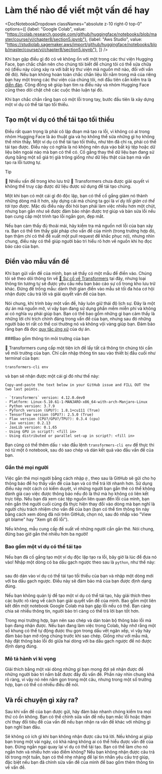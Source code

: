 #  Làm thế nào để viết một vấn đề hay

<DocNotebookDropdown
  classNames="absolute z-10 right-0 top-0"
  options={[
    {label: "Google Colab", value: "https://colab.research.google.com/github/huggingface/notebooks/blob/master/course/vi/chapter8/section5.ipynb"},
    {label: "Aws Studio", value: "https://studiolab.sagemaker.aws/import/github/huggingface/notebooks/blob/master/course/vi/chapter8/section5.ipynb"},
]} />

Khi bạn gặp điều gì đó có vẻ không ổn với một trong các thư viện Hugging Face, bạn chắc chắn nên cho chúng tôi biết để chúng tôi có thể sửa chữa nó (điều này cũng xảy ra với bất kỳ thư viện mã nguồn mở nào, đối với vấn đề đó). Nếu bạn không hoàn toàn chắc chắn liệu lỗi nằm trong mã của riêng bạn hay một trong các thư viện của chúng tôi, nơi đầu tiên cần kiểm tra là [diễn đàn](https://discuss.huggingface.co/). Cộng đồng sẽ giúp bạn tìm ra điều này và nhóm Hugging Face cũng theo dõi chặt chẽ các cuộc thảo luận tại đó.

<Youtube id="_PAli-V4wj0"/>

Khi bạn chắc chắn rằng bạn có một lỗi trong tay, bước đầu tiên là xây dựng một ví dụ có thể tái tạo tối thiểu.

## Tạo một ví dụ có thể tái tạo tối thiểu

Điều rất quan trọng là phải cô lập đoạn mã tạo ra lỗi, vì không có ai trong nhóm Hugging Face là ảo thuật gia và họ không thể sửa những gì họ không thể nhìn thấy. Một ví dụ có thể tái tạo tối thiểu, như tên đã chỉ ra, phải có thể tái tạo được. Điều này có nghĩa là nó không nên dựa vào bất kỳ tệp hoặc dữ liệu bên ngoài nào mà bạn có thể có. Cố gắng thay thế dữ liệu bạn đang sử dụng bằng một số giá trị giả trông giống như dữ liệu thật của bạn mà vẫn tạo ra lỗi tương tự.

> [!TIP]
> 🚨 Nhiều vấn đề trong kho lưu trữ 🤗 Transformers chưa được giải quyết vì không thể truy cập được dữ liệu được sử dụng để tái tạo chúng.

Một khi bạn có một cái gì đó độc lập, bạn có thể cố gắng giảm nó thành những dòng mã ít hơn, xây dựng cái mà chúng ta gọi là _ví dụ tối giản có thể tái tạo được_. Mặc dù điều này đòi hỏi bạn phải làm việc nhiều hơn một chút, nhưng bạn gần như sẽ được đảm bảo nhận được trợ giúp và bản sửa lỗi nếu bạn cung cấp một trình tạo lỗi ngắn gọn, đẹp mắt.

Nếu bạn cảm thấy đủ thoải mái, hãy kiểm tra mã nguồn nơi lỗi của bạn xảy ra. Bạn có thể tìm thấy giải pháp cho vấn đề của mình (trong trường hợp đó, bạn thậm chí có thể đề xuất một pull request để khắc phục nó), nhưng nhìn chung, điều này có thể giúp người bảo trì hiểu rõ hơn về nguồn khi họ đọc báo cáo của bạn.

## Điền vào mẫu vấn đề

Khi bạn gửi vấn đề của mình, bạn sẽ thấy có một mẫu để điền vào. Chúng tôi sẽ theo dõi thông tin về [🤗 Sự cố về Transformers](https://github.com/huggingface/transformers/issues/new/choose) tại đây, nhưng loại thông tin tương tự sẽ được yêu cầu nếu bạn báo cáo sự cố trong kho lưu trữ khác. Đừng để trống mẫu: dành thời gian điền vào mẫu sẽ tối đa hóa cơ hội nhận được câu trả lời và giải quyết vấn đề của bạn.

Nói chung, khi trình bày một vấn đề, hãy luôn giữ thái độ lịch sự. Đây là một dự án mã nguồn mở, vì vậy bạn đang sử dụng phần mềm miễn phí và không ai có nghĩa vụ phải giúp bạn. Bạn có thể bao gồm những gì bạn cảm thấy là những lời chỉ trích chính đáng trong vấn đề của bạn, nhưng sau đó những người bảo trì rất có thể coi thường nó và không vội vàng giúp bạn. Đảm bảo rằng bạn đã đọc [quy tắc ứng xử](https://github.com/huggingface/transformers/blob/master/CODE_OF_CONDUCT.md) của dự án.

###Bao gồm thông tin môi trường của bạn

🤗 Transformers cung cấp một tiện ích để lấy tất cả thông tin chúng tôi cần về môi trường của bạn. Chỉ cần nhập thông tin sau vào thiết bị đầu cuối như terminal của bạn:

```
transformers-cli env
```

và bạn sẽ nhận được một cái gì đó như thế này:

```out
Copy-and-paste the text below in your GitHub issue and FILL OUT the two last points.

- `transformers` version: 4.12.0.dev0
- Platform: Linux-5.10.61-1-MANJARO-x86_64-with-arch-Manjaro-Linux
- Python version: 3.7.9
- PyTorch version (GPU?): 1.8.1+cu111 (True)
- Tensorflow version (GPU?): 2.5.0 (True)
- Flax version (CPU?/GPU?/TPU?): 0.3.4 (cpu)
- Jax version: 0.2.13
- JaxLib version: 0.1.65
- Using GPU in script?: <fill in>
- Using distributed or parallel set-up in script?: <fill in>
```

Bạn cũng có thể thêm dấu `!` vào đầu lệnh `transformers-cli env` để thực thi nó từ một ô notebook, sau đó sao chép và dán kết quả vào đầu vấn đề của bạn.

### Gắn thẻ mọi người

Việc gắn thẻ mọi người bằng cách nhập `@` , theo sau là GitHub sẽ gửi cho họ thông báo để họ thấy vấn đề của bạn và có thể trả lời nhanh hơn. Sử dụng điều này một cách có kiểm duyệt, vì những người bạn gắn thẻ có thể không đánh giá cao việc được thông báo nếu đó là thứ mà họ không có liên kết trực tiếp. Nếu bạn đã xem các tệp nguồn liên quan đến lỗi của mình, bạn nên gắn thẻ người cuối cùng đã thực hiện thay đổi vào dòng mà bạn nghĩ là người chịu trách nhiệm cho vấn đề của bạn (bạn có thể tìm thông tin này bằng cách xem dòng đã nói trên GitHub, chọn nó, sau đó nhấp vào "View git blame" hay "Xem git đổ lỗi").

Nếu không, mẫu cung cấp đề xuất về những người cần gắn thẻ. Nói chung, đừng bao giờ gắn thẻ nhiều hơn ba người!

### Bao gồm một ví dụ có thể tái tạo

Nếu bạn đã cố gắng tạo một ví dụ độc lập tạo ra lỗi, bây giờ là lúc để đưa nó vào! Nhập một dòng có ba dấu gạch ngược theo sau là `python`, như thế này:

```python
```

sau đó dán vào ví dụ có thể tái tạo tối thiểu của bạn và nhập một dòng mới với ba dấu gạch ngược. Điều này sẽ đảm bảo mã của bạn được định dạng đúng.

Nếu bạn không quản lý để tạo một ví dụ có thể tái tạo, hãy giải thích theo các bước rõ ràng về cách bạn giải quyết vấn đề của mình. Bao gồm một liên kết đến một notebook Google Colab mà bạn gặp lỗi nếu có thể. Bạn càng chia sẻ nhiều thông tin, người bảo trì càng có thể trả lời bạn tốt hơn.

Trong mọi trường hợp, bạn nên sao chép và dán toàn bộ thông báo lỗi mà bạn đang nhận được. Nếu bạn đang làm việc trong Colab, hãy nhớ rằng một số khung có thể tự động được thu gọn trong dấu vết ngăn xếp, vì vậy hãy đảm bảo bạn mở rộng chúng trước khi sao chép. Giống như với mẫu mã, hãy đặt thông báo lỗi đó giữa hai dòng với ba dấu gạch ngược để nó được định dạng đúng.

### Mô tả hành vi kì vọng

Giải thích bằng một vài dòng những gì bạn mong đợi sẽ nhận được để những người bảo trì nắm bắt được đầy đủ vấn đề. Phần này nhìn chung khá rõ ràng, vì vậy nó nên nằm gọn trong một câu, nhưng trong một số trường hợp, bạn có thể có nhiều điều để nói.

## Và rồi chuyện gì xảy ra?

Sau khi vấn đề của bạn được gửi, hãy đảm bảo nhanh chóng kiểm tra mọi thứ có ổn không. Bạn có thể chỉnh sửa vấn đề nếu bạn mắc lỗi hoặc thậm chí thay đổi tiêu đề của vấn đề nếu bạn nhận ra vấn đề khác với những gì bạn nghĩ ban đầu.

Sẽ không có ích gì khi bạn không nhận được câu trả lời. Nếu không ai giúp bạn trong một vài ngày, có khả năng không ai có thể hiểu được vấn đề của bạn. Đừng ngần ngại quay lại ví dụ có thể tái tạo. Bạn có thể làm cho nó ngắn hơn và nhiều hơn vào điểm không? Nếu bạn không nhận được câu trả lời trong một tuần, bạn có thể nhẹ nhàng để lại tin nhắn yêu cầu trợ giúp, đặc biệt nếu bạn đã chỉnh sửa vấn đề của mình để bao gồm thêm thông tin về vấn đề.
